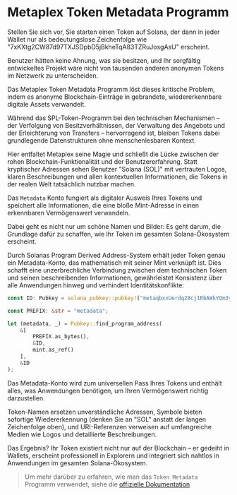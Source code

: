 
# Metaplex Token Metadata Programm

Stellen Sie sich vor, Sie starten einen Token auf Solana, der dann in jeder Wallet nur als bedeutungslose Zeichenfolge wie "7xKXtg2CW87d97TXJSDpbD5jBkheTqA83TZRuJosgAsU" erscheint. 

Benutzer hätten keine Ahnung, was sie besitzen, und Ihr sorgfältig entwickeltes Projekt wäre nicht von tausenden anderen anonymen Tokens im Netzwerk zu unterscheiden.

Das Metaplex Token Metadata Programm löst dieses kritische Problem, indem es anonyme Blockchain-Einträge in gebrandete, wiedererkennbare digitale Assets verwandelt. 

Während das SPL-Token-Programm bei den technischen Mechanismen – der Verfolgung von Besitzverhältnissen, der Verwaltung des Angebots und der Erleichterung von Transfers – hervorragend ist, bleiben Tokens dabei grundlegende Datenstrukturen ohne menschenlesbaren Kontext.

Hier entfaltet Metaplex seine Magie und schließt die Lücke zwischen der rohen Blockchain-Funktionalität und der Benutzererfahrung. Statt kryptischer Adressen sehen Benutzer "Solana (SOL)" mit vertrauten Logos, klaren Beschreibungen und allen kontextuellen Informationen, die Tokens in der realen Welt tatsächlich nutzbar machen.

<ArticleSection name="Metadata Account" id="metadata-account" level="h2" />

Das `Metadata` Konto fungiert als digitaler Ausweis Ihres Tokens und speichert alle Informationen, die eine bloße Mint-Adresse in einen erkennbaren Vermögenswert verwandeln. 

Dabei geht es nicht nur um schöne Namen und Bilder: Es geht darum, die Grundlage dafür zu schaffen, wie Ihr Token im gesamten Solana-Ökosystem erscheint.

Durch Solanas Program Derived Address-System erhält jeder Token genau ein Metadata-Konto, das mathematisch mit seiner Mint verknüpft ist. Dies schafft eine unzerbrechliche Verbindung zwischen dem technischen Token und seinen beschreibenden Informationen, gewährleistet Konsistenz über alle Anwendungen hinweg und verhindert Identitätskonflikte:

```rust
const ID: Pubkey = solana_pubkey::pubkey!("metaqbxxUerdq28cj1RbAWkYQm3ybzjb6a8bt518x1s");

const PREFIX: &str = "metadata";

let (metadata, _) = Pubkey::find_program_address(
    &[
        PREFIX.as_bytes(), 
        &ID, 
        mint.as_ref()
    ], 
    &ID  
);
```

Das Metadata-Konto wird zum universellen Pass Ihres Tokens und enthält alles, was Anwendungen benötigen, um Ihren Vermögenswert richtig darzustellen. 

Token-Namen ersetzen unverständliche Adressen, Symbole bieten sofortige Wiedererkennung (denken Sie an "SOL" anstatt der langen Zeichenfolge oben), und URI-Referenzen verweisen auf umfangreiche Medien wie Logos und detaillierte Beschreibungen.

Das Ergebnis? Ihr Token existiert nicht nur auf der Blockchain – er gedeiht in Wallets, erscheint professionell in Explorern und integriert sich nahtlos in Anwendungen im gesamten Solana-Ökosystem.

> Um mehr darüber zu erfahren, wie man das `Token Metadata` Programm verwendet, siehe die [offizielle Dokumentation](https://developers.metaplex.com/token-metadata)